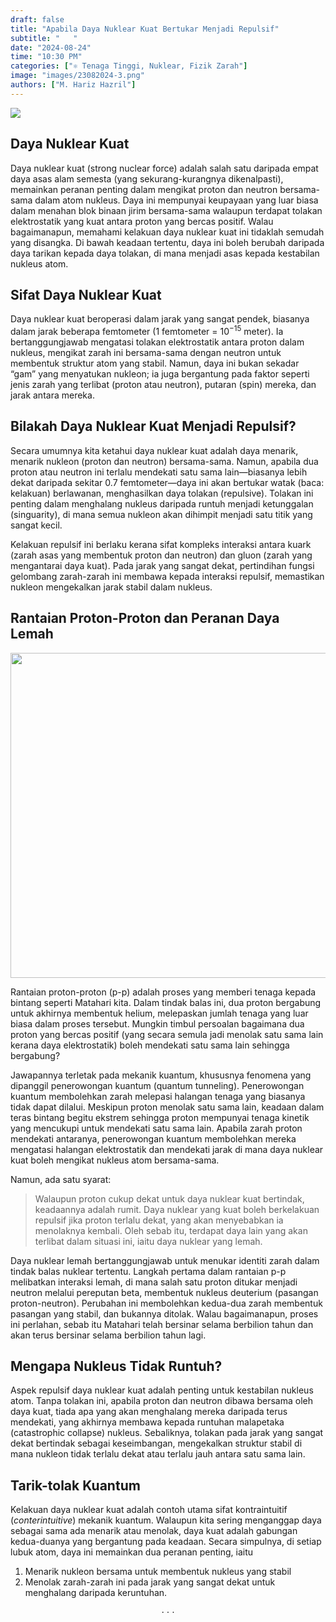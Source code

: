 ```yaml
---
draft: false
title: "Apabila Daya Nuklear Kuat Bertukar Menjadi Repulsif"
subtitle: "   "
date: "2024-08-24"
time: "10:30 PM"
categories: ["⚛️ Tenaga Tinggi, Nuklear, Fizik Zarah"]
image: "images/23082024-3.png"
authors: ["M. Hariz Hazril"]
---
```


![](images/23082024-3.png)

## Daya Nuklear Kuat

Daya nuklear kuat (strong nuclear force) adalah salah satu daripada empat daya asas alam semesta (yang sekurang-kurangnya dikenalpasti), memainkan peranan penting dalam mengikat proton dan neutron bersama-sama dalam atom nukleus. Daya ini mempunyai keupayaan yang luar biasa dalam menahan blok binaan jirim bersama-sama walaupun terdapat tolakan elektrostatik yang kuat antara proton yang bercas positif. Walau bagaimanapun, memahami kelakuan daya nuklear kuat ini tidaklah semudah yang disangka. Di bawah keadaan tertentu, daya ini boleh berubah daripada daya tarikan kepada daya tolakan, di mana menjadi asas kepada kestabilan nukleus atom.

## Sifat Daya Nuklear Kuat

Daya nuklear kuat beroperasi dalam jarak yang sangat pendek, biasanya dalam jarak beberapa femtometer ($1~\text{femtometer}~=~10^{-15}~\text{meter}$). Ia bertanggungjawab mengatasi tolakan elektrostatik antara proton dalam nukleus, mengikat zarah ini bersama-sama dengan neutron untuk membentuk struktur atom yang stabil. Namun, daya ini bukan sekadar "gam" yang menyatukan nukleon; ia juga bergantung pada faktor seperti jenis zarah yang terlibat (proton atau neutron), putaran (spin) mereka, dan jarak antara mereka.

## Bilakah Daya Nuklear Kuat Menjadi Repulsif?

Secara umumnya kita ketahui daya nuklear kuat adalah daya menarik, menarik nukleon (proton dan neutron) bersama-sama. Namun, apabila dua proton atau neutron ini terlalu mendekati satu sama lain—biasanya lebih dekat daripada sekitar 0.7 femtometer—daya ini akan bertukar watak (baca: kelakuan) berlawanan, menghasilkan daya tolakan (repulsive). Tolakan ini penting dalam menghalang nukleus daripada runtuh menjadi ketunggalan (singuarity), di mana semua nukleon akan dihimpit menjadi satu titik yang sangat kecil.

Kelakuan repulsif ini berlaku kerana sifat kompleks interaksi antara kuark (zarah asas yang membentuk proton dan neutron) dan gluon (zarah yang mengantarai daya kuat). Pada jarak yang sangat dekat, pertindihan fungsi gelombang zarah-zarah ini membawa kepada interaksi repulsif, memastikan nukleon mengekalkan jarak stabil dalam nukleus.

## Rantaian Proton-Proton dan Peranan Daya Lemah

![](images/clipboard-1836662564.png){fig-align="center" width="520"}

Rantaian proton-proton (p-p) adalah proses yang memberi tenaga kepada bintang seperti Matahari kita. Dalam tindak balas ini, dua proton bergabung untuk akhirnya membentuk helium, melepaskan jumlah tenaga yang luar biasa dalam proses tersebut. Mungkin timbul persoalan bagaimana dua proton yang bercas positif (yang secara semula jadi menolak satu sama lain kerana daya elektrostatik) boleh mendekati satu sama lain sehingga bergabung?

Jawapannya terletak pada mekanik kuantum, khususnya fenomena yang dipanggil penerowongan kuantum (quantum tunneling). Penerowongan kuantum membolehkan zarah melepasi halangan tenaga yang biasanya tidak dapat dilalui. Meskipun proton menolak satu sama lain, keadaan dalam teras bintang begitu ekstrem sehingga proton mempunyai tenaga kinetik yang mencukupi untuk mendekati satu sama lain. Apabila zarah proton mendekati antaranya, penerowongan kuantum membolehkan mereka mengatasi halangan elektrostatik dan mendekati jarak di mana daya nuklear kuat boleh mengikat nukleus atom bersama-sama.

Namun, ada satu syarat:

> Walaupun proton cukup dekat untuk daya nuklear kuat bertindak, keadaannya adalah rumit. Daya nuklear yang kuat boleh berkelakuan repulsif jika proton terlalu dekat, yang akan menyebabkan ia menolaknya kembali. Oleh sebab itu, terdapat daya lain yang akan terlibat dalam situasi ini, iaitu daya nuklear yang lemah.

Daya nuklear lemah bertanggungjawab untuk menukar identiti zarah dalam tindak balas nuklear tertentu. Langkah pertama dalam rantaian p-p melibatkan interaksi lemah, di mana salah satu proton ditukar menjadi neutron melalui pereputan beta, membentuk nukleus deuterium (pasangan proton-neutron). Perubahan ini membolehkan kedua-dua zarah membentuk pasangan yang stabil, dan bukannya ditolak. Walau bagaimanapun, proses ini perlahan, sebab itu Matahari telah bersinar selama berbilion tahun dan akan terus bersinar selama berbilion tahun lagi.

## Mengapa Nukleus Tidak Runtuh?

Aspek repulsif daya nuklear kuat adalah penting untuk kestabilan nukleus atom. Tanpa tolakan ini, apabila proton dan neutron dibawa bersama oleh daya kuat, tiada apa yang akan menghalang mereka daripada terus mendekati, yang akhirnya membawa kepada runtuhan malapetaka (catastrophic collapse) nukleus. Sebaliknya, tolakan pada jarak yang sangat dekat bertindak sebagai keseimbangan, mengekalkan struktur stabil di mana nukleon tidak terlalu dekat atau terlalu jauh antara satu sama lain.

## Tarik-tolak Kuantum

Kelakuan daya nuklear kuat adalah contoh utama sifat kontraintuitif (*conterintuitive*) mekanik kuantum. Walaupun kita sering menganggap daya sebagai sama ada menarik atau menolak, daya kuat adalah gabungan kedua-duanya yang bergantung pada keadaan. Secara simpulnya, di setiap lubuk atom, daya ini memainkan dua peranan penting, iaitu

1.  Menarik nukleon bersama untuk membentuk nukleus yang stabil
2.  Menolak zarah-zarah ini pada jarak yang sangat dekat untuk menghalang daripada keruntuhan.

$$\cdot~\cdot~\cdot$$
